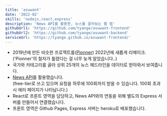 ```yaml
---
title: 'asuwant'
date: '2022-02'
skills: 'nodejs,react,express'
description: 'News API를 활용한, 뉴스를 골라보는 웹 앱'
githubUrl1: 'https://github.com/tyange/asuwant-frontend'
githubUrl2: 'https://github.com/tyange/asuwant-backend'
serviceUrl: 'https://tyange.github.io/asuwant-frontend/'
---
```

 * 2019년에 만든 비슷한 프로젝트를([Pionner](https://github.com/tyange/pionnerApp)) 2022년에 새롭게 리메이크. <br/>('Pionner'의 철자가 틀렸다는 걸 너무 늦게 알았습니다..)
 * 국가와 카테고리를 골라 상위 25개의 뉴스 헤드라인을 데이터로 받아와서 보여줍니다.
 * [News API](https://newsapi.org/)를 활용했습니다.<br/>(free-tier로 쓰고 있으며 요청을 하루에 100회까지 받을 수 있습니다. 100회 초과시 에러 페이지가 나타납니다.)
 * React로 프론트 영역을 담당하고, News API와의 연동을 위해 별도의 Express 서버를 만들어서 연결했습니다.
 * 프론트 영역은 Github Pages, Express 서버는 heroku로 배포했습니다.
